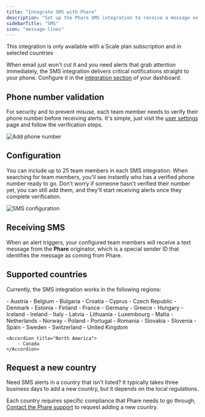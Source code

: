```yaml
---
title: "Integrate SMS with Phare"
description: "Set up the Phare SMS integration to receive a message on your phone when your website or server is down."
sidebarTitle: "SMS"
icon: "message-lines"
---
```


<Warning>This integration is only available with a Scale plan subscription and in selected countries</Warning>

When email just won't cut it and you need alerts that grab attention immediately, the SMS integration delivers critical notifications straight to your phone. Configure it in the <a href="https://app.phare.io/organization/apps" rel="nofollow">integration section</a> of your dashboard.

## Phone number validation

For security and to prevent misuse, each team member needs to verify their phone number before receiving alerts. It's simple, just visit the <a href="https://app.phare.io/user/settings" rel="nofollow">user settings</a> page and follow the verification steps.

<Frame>
  <img src="/images/integrations/sms/add-phone-number.webp" alt="Add phone number" />
</Frame>

## Configuration

You can include up to 25 team members in each SMS integration. When searching for team members, you'll see instantly who has a verified phone number ready to go. Don't worry if someone hasn't verified their number yet, you can still add them, and they'll start receiving alerts once they complete verification.

<Frame>
  <img src="/images/integrations/sms/sms-configuration.webp" alt="SMS configuration" />
</Frame>

## Receiving SMS

When an alert triggers, your configured team members will receive a text message from the **Phare** originator, which is a special sender ID that identifies the message as coming from Phare.

## Supported countries

Currently, the SMS integration works in the following regions:

<AccordionGroup>
    <Accordion title="Europe">
        - Austria
        - Belgium
        - Bulgaria
        - Croatia
        - Cyprus
        - Czech Republic
        - Denmark
        - Estonia
        - Finland
        - France
        - Germany
        - Greece
        - Hungary
        - Iceland
        - Ireland
        - Italy
        - Latvia
        - Lithuania
        - Luxembourg
        - Malta
        - Netherlands
        - Norway
        - Poland
        - Portugal
        - Romania
        - Slovakia
        - Slovenia
        - Spain
        - Sweden
        - Switzerland
        - United Kingdom
    </Accordion>

    <Accordion title="North America">
        - Canada
    </Accordion>
</AccordionGroup>

## Request a new country

Need SMS alerts in a country that isn’t listed? It typically takes three business days to add a new country, but it depends on the local regulations.

Each country requires specific compliance that Phare needs to go through, [Contact the Phare support](https://phare.io/contact) to request adding a new country.
